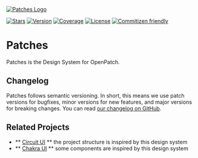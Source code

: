 
<Meta title="Introduction/Welcome" />

[![Patches Logo](patches_title.svg)](https://github.com/openpatch/patches)

[![Stars](https://img.shields.io/github/stars/openpatch/patches?style=social)](https://github.com/openpatch/patches/) [![Version](https://img.shields.io/npm/v/@openpatch/patches)](https://www.npmjs.com/package/@openpatch/patches) [![Coverage](https://img.shields.io/codecov/c/github/openpatch/patches)](https://codecov.io/gh/openpatch/patches) [![License](https://img.shields.io/github/license/openpatch/patches)](https://github.com/openpatch/patches/blob/main/LICENSE) [![Commitizen friendly](https://img.shields.io/badge/commitizen-friendly-brightgreen.svg)](http://commitizen.github.io/cz-cli/)

# Patches

Patches is the Design System for OpenPatch.

## Changelog

Patches follows semantic versioning. In short, this means we use patch
versions for bugfixes, minor versions for new features, and major versions
for breaking changes. You can read [our changelog on
GitHub](https://github.com/openpatch/patches/releases).

## Related Projects

- ** [Circuit UI](https://github.com/sumup-oss/circuit-ui/) ** the project structure is inspired by this design system
- ** [Chakra UI](https://chakra-ui.com) ** some components are inspired by this design system
